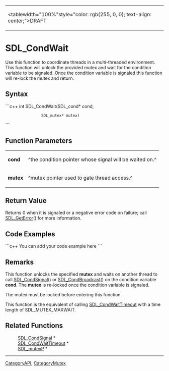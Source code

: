 <!-- pragma section-numbers off -->
<!-- pragma camelcase off -->
{|
|<tablewidth="100%"style="color: rgb(255, 0, 0); text-align: center;">DRAFT 
|}


= SDL_CondWait =
Use this function to coordinate threads in a multi-threaded environment.  This function will unlock the provided mutex and wait for the condition variable to be signaled. Once the condition variable is signaled this function will re-lock the mutex and return.


== Syntax ==
```c++
int SDL_CondWait(SDL_cond*  cond,
                 SDL_mutex* mutex)
```
== Function Parameters ==
{|
|'''cond''' 
|^the condition pointer whose signal will be waited on.^ 
|-
|'''mutex''' 
|^mutex pointer used to gate thread access.^ 
|}


== Return Value ==
Returns 0 when it is signaled or a negative error code on failure; call [[SDL_GetError]]() for more information.

== Code Examples ==
```c++
You can add your code example here
```

== Remarks ==
This function unlocks the specified '''mutex''' and waits on another thread to call [[SDL_CondSignal]]() or [[SDL_CondBroadcast]]() on the condition variable '''cond'''.  The '''mutex''' is re-locked once the condition variable is signaled.

The mutex must be locked before entering this function.

This function is the equivalent of calling [[SDL_CondWaitTimeout]] with a time length of SDL_MUTEX_MAXWAIT.

== Related Functions ==
: [[SDL_CondSignal]] *
: [[SDL_CondWaitTimeout]] *
: [[SDL_mutexP]] *

----
[[CategoryAPI]], [[CategoryMutex]]

